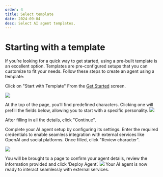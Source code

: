 ```yaml
---
order: 4
title: Select template
date: 2024-09-04
desc: Select AI agent templates.
---
```


# Starting with a template

If you’re looking for a quick way to get started, using a pre-built template is an excellent option.
Templates are pre-configured setups that you can customize to fit your needs.
Follow these steps to create an agent using a template:

Click on "Start with Template"
From the [Get Started](http://fleek.xyz/eliza) screen.

![](./b-template.png)

At the top of the page, you’ll find predefined characters.
Clicking one will prefill the fields below, allowing you to start with a specific personality.
![](./template.png)

After filling in all the details, click "Continue".

Complete your AI agent setup by configuring its settings. Enter the required credentials to enable seamless integration with external services like OpenAI and social platforms. Once filled, click "Review character".

![](./env.png)

You will be brought to a page to confirm your agent details, review the information provided and click ‘Deploy Agent’.
![](./confirm.png)
Your AI agent is now ready to interact seamlessly with external services.
